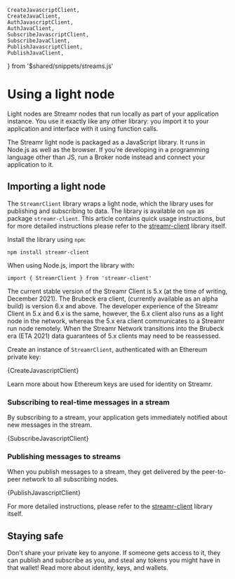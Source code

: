 
    CreateJavascriptClient,
    CreateJavaClient,
    AuthJavascriptClient,
    AuthJavaClient,
    SubscribeJavascriptClient,
    SubscribeJavaClient,
    PublishJavascriptClient,
    PublishJavaClient,
} from '$shared/snippets/streams.js'

# Using a light node

Light nodes are Streamr nodes that run locally as part of your application instance. You use it exactly like any other library: you import it to your application and interface with it using function calls.

The Streamr light node is packaged as a JavaScript library. It runs in Node.js as well as the browser. If you're developing in a programming language other than JS, <Link to={docsLinks.installingABrokerNode}>run a Broker node</Link> instead and <Link to={docsLinks.connectingApplications}>connect your application</Link> to it.

## Importing a light node

The `StreamrClient` library wraps a light node, which the library uses for publishing and subscribing to data. The library is available on `npm` as package `streamr-client`. This article contains quick usage instructions, but for more detailed instructions please refer to the [streamr-client](https://www.npmjs.com/package/streamr-client) library itself.

Install the library using `npm`:

```
npm install streamr-client
```

When using Node.js, import the library with:

```
import { StreamrClient } from 'streamr-client'
```

<Warning>

The current stable version of the Streamr Client is 5.x (at the time of writing, December 2021). The Brubeck era client, (currently available as an alpha build) is version 6.x and above. The developer experience of the Streamr Client in 5.x and 6.x is the same, however, the 6.x client also runs as a light node in the network, whereas the 5.x era client communicates to a Streamr run node remotely. When the Streamr Network transitions into the Brubeck era (ETA 2021) data guarantees of 5.x clients may need to be reassessed.

</Warning>

Create an instance of `StreamrClient`, authenticated with an Ethereum private key:

<CodeSnippet language="javascript">{CreateJavascriptClient}</CodeSnippet>

Learn more about how Ethereum keys are used for <Link to={docsLinks.identity}>identity on Streamr</Link>.

### Subscribing to real-time messages in a stream

By subscribing to a <Link to={docsLinks.streams}>stream</Link>, your application gets immediately notified about new messages in the stream.

<CodeSnippet language="javascript">{SubscribeJavascriptClient}</CodeSnippet>

### Publishing messages to streams

When you publish messages to a stream, they get delivered by the peer-to-peer network to all subscribing nodes.

<CodeSnippet language="javascript">{PublishJavascriptClient}</CodeSnippet>

For more detailed instructions, please refer to the [streamr-client](https://www.npmjs.com/package/streamr-client) library itself.

## Staying safe

Don't share your private key to anyone. If someone gets access to it, they can publish and subscribe as you, and steal any tokens you might have in that wallet! Read more about <Link to={docsLinks.identity}>identity, keys, and wallets</Link>.
